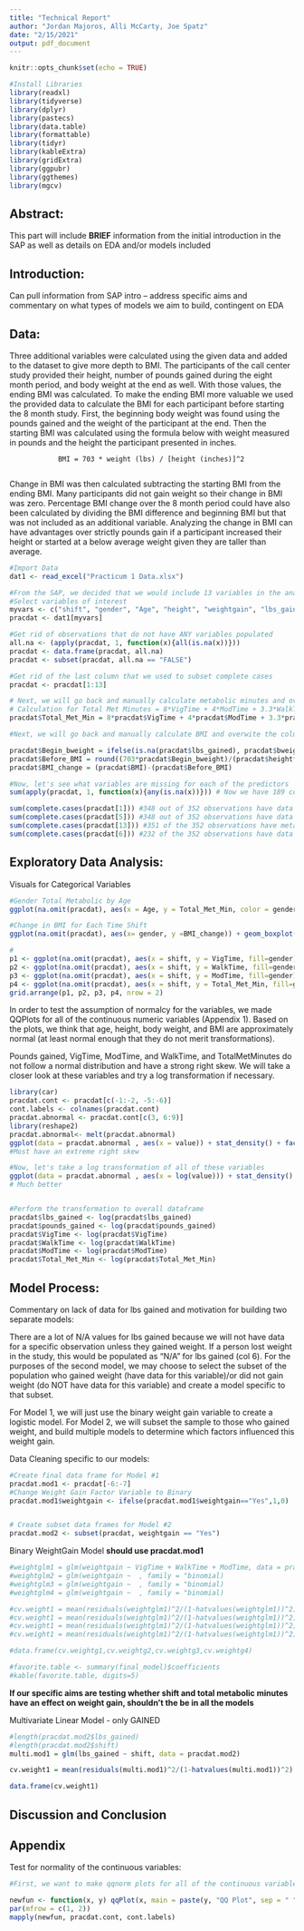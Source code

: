 ```yaml
---
title: "Technical Report"
author: "Jordan Majoros, Alli McCarty, Joe Spatz"
date: "2/15/2021"
output: pdf_document
---
```


```r
knitr::opts_chunk$set(echo = TRUE)

#Install Libraries
library(readxl)
library(tidyverse)
library(dplyr)
library(pastecs)
library(data.table)
library(formattable)
library(tidyr)
library(kableExtra)
library(gridExtra)
library(ggpubr)
library(ggthemes)
library(mgcv)
```


## Abstract:

This part will include **BRIEF**  information from the initial introduction in the SAP as well as details on EDA and/or models included

## Introduction:

Can pull information from SAP intro -- address specific aims and commentary on what types of models we aim to build, contingent on EDA

## Data:

Three additional variables were calculated using the given data and added to the dataset to give more depth to BMI. The participants of the call center study provided their height, number of pounds gained during the eight month period, and body weight at the end as well. With those values, the ending BMI was calculated. To make the ending BMI more valuable we used the provided data to calculate the BMI for each participant before starting the 8 month study. First, the beginning body weight was found using the pounds gained and the weight of the participant at the end. Then the starting BMI was calculated using the formula below with weight measured in pounds and the height the participant presented in inches.

				BMI = 703 * weight (lbs) / [height (inches)]^2
				
Change in BMI was then calculated subtracting the starting BMI from the ending BMI. Many participants did not gain weight so their change in BMI was zero. Percentage BMI change over the 8 month period could have also been calculated by dividing the BMI difference and beginning BMI but that was not included as an additional variable. Analyzing the change in BMI can have advantages over strictly pounds gain if a participant increased their height or started at a below average weight given they are taller than average.  

```r
#Import Data
dat1 <- read_excel("Practicum 1 Data.xlsx")

#From the SAP, we decided that we would include 13 variables in the analysis for this project
#Select variables of interest
myvars <- c("shift", "gender", "Age", "height", "weightgain", "lbs_gained", "pounds_gained", "bweight", "BMI", "VigTime", "WalkTime", "ModTime", "Total_Met_Min")
pracdat <- dat1[myvars]

#Get rid of observations that do not have ANY variables populated
all.na <- (apply(pracdat, 1, function(x){all(is.na(x))}))
pracdat <- data.frame(pracdat, all.na)
pracdat <- subset(pracdat, all.na == "FALSE")

#Get rid of the last column that we used to subset complete cases
pracdat <- pracdat[1:13]

# Next, we will go back and manually calculate metabolic minutes and overwrite the column in the original data frame
# Calculation for Total Met Minutes = 8*VigTime + 4*ModTime + 3.3*WalkTime
pracdat$Total_Met_Min = 8*pracdat$VigTime + 4*pracdat$ModTime + 3.3*pracdat$WalkTime

#Next, we will go back and manually calculate BMI and overwite the column in the original data frame

pracdat$Begin_bweight = ifelse(is.na(pracdat$lbs_gained), pracdat$bweight, (pracdat$bweight)-(pracdat$lbs_gained))
pracdat$Before_BMI = round((703*pracdat$Begin_bweight)/(pracdat$height*pracdat$height),2)
pracdat$BMI_change = (pracdat$BMI)-(pracdat$Before_BMI)

#Now, let's see what variables are missing for each of the predictors
sum(apply(pracdat, 1, function(x){any(is.na(x))})) # Now we have 189 complete cases (61 more than before)

sum(complete.cases(pracdat[1])) #348 out of 352 observations have data on shift
sum(complete.cases(pracdat[5])) #348 out of 352 observations have data on binary weight gain
sum(complete.cases(pracdat[13])) #351 of the 352 observations have metabolic minutes data (meaning they also have data on walk, vig, and mod ex time)
sum(complete.cases(pracdat[6])) #232 of the 352 observations have data for lbs gained
```

## Exploratory Data Analysis:

Visuals for Categorical Variables

```r
#Gender Total Metabolic by Age
ggplot(na.omit(pracdat), aes(x = Age, y = Total_Met_Min, color = gender)) + geom_line(size = .8) + facet_grid(. ~ gender) + theme_bw() + theme(panel.grid = element_blank()) + ggtitle("Total Metabolic Minutes by Age and Gender")

#Change in BMI for Each Time Shift
ggplot(na.omit(pracdat), aes(x= gender, y =BMI_change)) + geom_boxplot(aes(color = gender)) + facet_grid(. ~ shift) + theme(axis.text.x = element_text(angle=90, hjust=1)) + ggtitle("Change in BMI for Each Time Shift")

#
p1 <- ggplot(na.omit(pracdat), aes(x = shift, y = VigTime, fill=gender)) + geom_bar(stat="identity") + theme_minimal() + theme(axis.text.x = element_text(angle=90, hjust=1))
p2 <- ggplot(na.omit(pracdat), aes(x = shift, y = WalkTime, fill=gender)) + geom_bar(stat="identity") + theme_minimal() + theme(axis.text.x = element_text(angle=90, hjust=1))
p3 <- ggplot(na.omit(pracdat), aes(x = shift, y = ModTime, fill=gender)) + geom_bar(stat="identity") + theme_minimal() + theme(axis.text.x = element_text(angle=90, hjust=1))
p4 <- ggplot(na.omit(pracdat), aes(x = shift, y = Total_Met_Min, fill=gender)) + geom_bar(stat="identity") + theme_minimal() + theme(axis.text.x = element_text(angle=90, hjust=1))
grid.arrange(p1, p2, p3, p4, nrow = 2)

```


In order to test the assumption of normalcy for the variables, we made QQPlots for all of the continuous numeric variables (Appendix 1).  Based on the plots, we think that age, height, body weight, and BMI are approximately normal (at least normal enough that they do not merit transformations).

Pounds gained, VigTime, ModTime, and WalkTime, and TotalMetMinutes do not follow a normal distribution and have a strong right skew. We will take a closer look at these variables and try a log transformation if necessary.

```r
library(car)
pracdat.cont <- pracdat[c(-1:-2, -5:-6)]
cont.labels <- colnames(pracdat.cont)
pracdat.abnormal <- pracdat.cont[c(3, 6:9)]
library(reshape2)
pracdat.abnormal<- melt(pracdat.abnormal)
ggplot(data = pracdat.abnormal , aes(x = value)) + stat_density() + facet_wrap(~variable, scales = "free")
#Most have an extreme right skew

#Now, let's take a log transformation of all of these variables
ggplot(data = pracdat.abnormal , aes(x = log(value))) + stat_density() + facet_wrap(~variable, scales = "free")
# Much better


#Perform the transformation to overall dataframe
pracdat$lbs_gained <- log(pracdat$lbs_gained)
pracdat$pounds_gained <- log(pracdat$pounds_gained)
pracdat$VigTime <- log(pracdat$VigTime)
pracdat$WalkTime <- log(pracdat$WalkTime)
pracdat$ModTime <- log(pracdat$ModTime)
pracdat$Total_Met_Min <- log(pracdat$Total_Met_Min)
```



## Model Process:
Commentary on lack of data for lbs gained and motivation for building two separate models: 

There are a lot of N/A values for lbs gained because we will not have data for a specific observation unless they gained weight. If a person lost weight in the study, this would be populated as "N/A" for lbs gained (col 6). For the purposes of the second model, we may choose to select the subset of the population who gained weight (have data for this variable)/or did not gain weight (do NOT have data for this variable) and create a model specific to that subset.


For Model 1, we will just use the binary weight gain variable to create a logistic model.  For Model 2, we will subset the sample to those who gained weight, and build multiple models to determine which factors influenced this weight gain.

Data Cleaning specific to our models:
```r
#Create final data frame for Model #1
pracdat.mod1 <- pracdat[-6:-7]
#Change Weight Gain Factor Variable to Binary
pracdat.mod1$weightgain <- ifelse(pracdat.mod1$weightgain=="Yes",1,0)


# Create subset data frames for Model #2
pracdat.mod2 <- subset(pracdat, weightgain == "Yes")
```

Binary WeightGain Model **should use pracdat.mod1**

```r
#weightglm1 = glm(weightgain ~ VigTime + WalkTime + ModTime, data = pracdat, family = "binomial)
#weightglm2 = glm(weightgain ~  , family = "binomial)
#weightglm3 = glm(weightgain ~  , family = "binomial)
#weightglm4 = glm(weightgain ~  , family = "binomial)

#cv.weight1 = mean(residuals(weightglm1)^2/(1-hatvalues(weightglm1))^2)
#cv.weight1 = mean(residuals(weightglm1)^2/(1-hatvalues(weightglm1))^2)
#cv.weight1 = mean(residuals(weightglm1)^2/(1-hatvalues(weightglm1))^2)
#cv.weight1 = mean(residuals(weightglm1)^2/(1-hatvalues(weightglm1))^2)

#data.frame(cv.weightg1,cv.weightg2,cv.weightg3,cv.weightg4)

#favorite.table <- summary(final_model)$coefficients
#kable(favorite.table, digits=5)
```

**If our specific aims are testing whether shift and total metabolic minutes have an effect on weight gain, shouldn't the be in all the models**

Multivariate Linear Model - only GAINED
```r
#length(pracdat.mod2$lbs_gained)
#length(pracdat.mod2$shift)
multi.mod1 = glm(lbs_gained ~ shift, data = pracdat.mod2)

cv.weight1 = mean(residuals(multi.mod1)^2/(1-hatvalues(multi.mod1))^2)

data.frame(cv.weight1)
```

## Discussion and Conclusion


## Appendix

Test for normality of the continuous variables:

```r
#First, we want to make qqnorm plots for all of the continuous variables, which will be used to justify transformations and included in the appendix

newfun <- function(x, y) qqPlot(x, main = paste(y, "QQ Plot", sep = " "))
par(mfrow = c(1, 2))
mapply(newfun, pracdat.cont, cont.labels)
```
